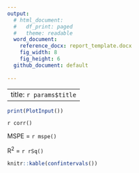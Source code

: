 ```yaml
---
output:
  # html_document:
  #   df_print: paged
  #   theme: readable
  word_document:
    reference_docx: report_template.docx
    fig_width: 8
    fig_height: 6
  github_document: default
    
---
```


---
title: `r params$title`
---
```r

print(PlotInput())
```

`r corr()`

MSPE = `r mspe()`

R^2^ = `r rSq()`

```r
knitr::kable(confintervals())

```